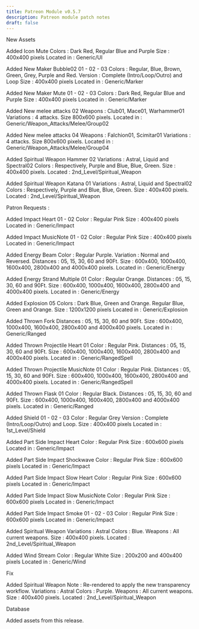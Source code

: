 ```yaml
---
title: Patreon Module v0.5.7
description: Patreon module patch notes
draft: false
---
```


New Assets

Added Icon Mute
Colors : Dark Red, Regular Blue and Purple
Size : 400x400 pixels
Located in : Generic/UI

Added New Maker Bubble02 01 - 02 - 03
Colors : Regular, Blue, Brown, Green, Grey, Purple and Red.
Version : Complete (Intro/Loop/Outro) and Loop
Size : 400x400 pixels
Located in : Generic/Marker

Added New Maker Mute 01 - 02 - 03
Colors : Dark Red, Regular Blue and Purple
Size : 400x400 pixels
Located in : Generic/Marker

Added New melee attacks 02
Weapons : Club01, Mace01, Warhammer01
Variations : 4 attacks.
Size 800x600 pixels.
Located in : Generic/Weapon_Attacks/Melee/Group02

Added New melee attacks 04
Weapons : Falchion01, Scimitar01
Variations : 4 attacks.
Size 800x600 pixels.
Located in : Generic/Weapon_Attacks/Melee/Group04

Added Spiritual Weapon Hammer 02
Variations : Astral, Liquid and Spectral02 
Colors : Respectively, Purple and Blue, Blue, Green.
Size : 400x400 pixels.
Located : 2nd_Level/Spiritual_Weapon

Added Spiritual Weapon Katana 01
Variations : Astral, Liquid and Spectral02 
Colors : Respectively, Purple and Blue, Blue, Green.
Size : 400x400 pixels.
Located : 2nd_Level/Spiritual_Weapon

Patron Requests :

Added Impact Heart 01 - 02
Color : Regular Pink
Size : 400x400 pixels
Located in : Generic/Impact

Added Impact MusicNote 01 - 02
Color : Regular Pink
Size : 400x400 pixels
Located in : Generic/Impact

Added Energy Beam
Color : Regular Purple.
Variation : Normal and Reversed.
Distances : 05, 15, 30, 60 and 90Ft.
Size : 600x400, 1000x400, 1600x400, 2800x400 and 4000x400 pixels.
Located in : Generic/Energy

Added Energy Strand Multiple 01
Color : Regular Orange.
Distances : 05, 15, 30, 60 and 90Ft.
Size : 600x400, 1000x400, 1600x400, 2800x400 and 4000x400 pixels.
Located in : Generic/Energy

Added Explosion 05
Colors : Dark Blue, Green and Orange. Regular Blue, Green and Orange.
Size : 1200x1200 pixels
Located in : Generic/Explosion

Added Thrown Fork
Distances : 05, 15, 30, 60 and 90Ft.
Size : 600x400, 1000x400, 1600x400, 2800x400 and 4000x400 pixels.
Located in : Generic/Ranged

Added Thrown Projectile Heart 01
Color : Regular Pink.
Distances : 05, 15, 30, 60 and 90Ft.
Size : 600x400, 1000x400, 1600x400, 2800x400 and 4000x400 pixels.
Located in : Generic/RangedSpell

Added Thrown Projectile MusicNote 01
Color : Regular Pink.
Distances : 05, 15, 30, 60 and 90Ft.
Size : 600x400, 1000x400, 1600x400, 2800x400 and 4000x400 pixels.
Located in : Generic/RangedSpell

Added Thrown Flask 01
Color : Regular Black.
Distances : 05, 15, 30, 60 and 90Ft.
Size : 600x400, 1000x400, 1600x400, 2800x400 and 4000x400 pixels.
Located in : Generic/Ranged

Added Shield 01 - 02 - 03
Color : Regular Grey
Version : Complete (Intro/Loop/Outro) and Loop.
Size : 400x400 pixels
Located in : 1st_Level/Shield

Added Part Side Impact Heart
Color : Regular Pink
Size : 600x600 pixels
Located in : Generic/Impact

Added Part Side Impact Shockwave
Color : Regular Pink
Size : 600x600 pixels
Located in : Generic/Impact

Added Part Side Impact Slow Heart
Color : Regular Pink
Size : 600x600 pixels
Located in : Generic/Impact

Added Part Side Impact Slow MusicNote
Color : Regular Pink
Size : 600x600 pixels
Located in : Generic/Impact

Added Part Side Impact Smoke 01 - 02 - 03
Color : Regular Pink
Size : 600x600 pixels
Located in : Generic/Impact

Added Spiritual Weapon
Variations : Astral 
Colors : Blue.
Weapons : All current weapons.
Size : 400x400 pixels.
Located : 2nd_Level/Spiritual_Weapon

Added Wind Stream
Color : Regular White
Size : 200x200 and 400x400 pixels
Located in : Generic/Wind

Fix

Added Spiritual Weapon
Note : Re-rendered to apply the new transparency workflow.
Variations : Astral 
Colors : Purple.
Weapons : All current weapons.
Size : 400x400 pixels.
Located : 2nd_Level/Spiritual_Weapon

Database

Added assets from this release.



